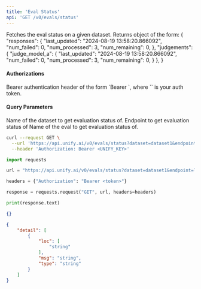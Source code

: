 ```yaml
---
title: 'Eval Status'
api: 'GET /v0/evals/status'
---
```

Fetches the eval status on a given dataset. Returns object of the form:
{
    "responses": {
        "last_updated": "2024-08-19 13:58:20.866092",
        "num_failed": 0,
        "num_processed": 3,
        "num_remaining": 0,
    },
    "judgements": {
        "judge_model_a": {
            "last_updated": "2024-08-19 13:58:20.866092",
            "num_failed": 0,
            "num_processed": 3,
            "num_remaining": 0,
        }
    },
}

#### Authorizations

<ParamField header="Authorization" type="string" required="true">
  Bearer authentication header of the form `Bearer <token>`, where `<token>` is your auth token.
</ParamField>

#### Query Parameters

<ParamField query="dataset" type="string" required="true">
Name of the dataset to get evaluation status of.
</ParamField>

<ParamField query="endpoint" type="string" required="true">
Endpoint to get evaluation status of
</ParamField>

<ParamField query="eval_name" type="string" required="true">
Name of the eval to get evaluation status of.
</ParamField>

<RequestExample>

```bash cURL
curl --request GET \
  --url 'https://api.unify.ai/v0/evals/status?dataset=dataset1&endpoint=llama-3-8b-chat@aws-bedrock&eval_name=eval1' \
  --header 'Authorization: Bearer <UNIFY_KEY>'
```

```python Python
import requests

url = "https://api.unify.ai/v0/evals/status?dataset=dataset1&endpoint=llama-3-8b-chat@aws-bedrock&eval_name=eval1"

headers = {"Authorization": "Bearer <token>"}

response = requests.request("GET", url, headers=headers)

print(response.text)
```

</RequestExample>
<ResponseExample>

```json 200
{}
```

```json 422
{
    "detail": [
        {
            "loc": [
                "string"
            ],
            "msg": "string",
            "type": "string"
        }
    ]
}
```

</ResponseExample>
